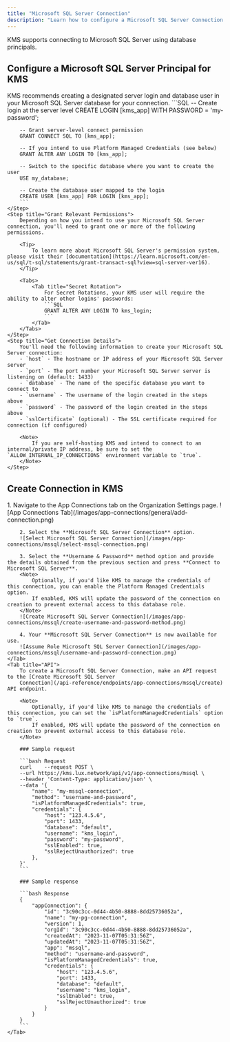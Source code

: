 ```yaml
---
title: "Microsoft SQL Server Connection"
description: "Learn how to configure a Microsoft SQL Server Connection for KMS."
---
```


KMS supports connecting to Microsoft SQL Server using database principals.

## Configure a Microsoft SQL Server Principal for KMS

<Steps>
    <Step title="Create a Principal">
        KMS recommends creating a designated server login and database user in your Microsoft SQL Server database for your connection.
        ```SQL
        -- Create login at the server level
        CREATE LOGIN [kms_app] WITH PASSWORD = 'my-password';

        -- Grant server-level connect permission
        GRANT CONNECT SQL TO [kms_app];

        -- If you intend to use Platform Managed Credentials (see below)
        GRANT ALTER ANY LOGIN TO [kms_app];

        -- Switch to the specific database where you want to create the user
        USE my_database;

        -- Create the database user mapped to the login
        CREATE USER [kms_app] FOR LOGIN [kms_app];
        ```
    </Step>
    <Step title="Grant Relevant Permissions">
        Depending on how you intend to use your Microsoft SQL Server connection, you'll need to grant one or more of the following permissions.

        <Tip>
            To learn more about Microsoft SQL Server's permission system, please visit their [documentation](https://learn.microsoft.com/en-us/sql/t-sql/statements/grant-transact-sql?view=sql-server-ver16).
        </Tip>

        <Tabs>
            <Tab title="Secret Rotation">
                For Secret Rotations, your KMS user will require the ability to alter other logins' passwords:
                ```SQL
                GRANT ALTER ANY LOGIN TO kms_login;
                ```
            </Tab>
        </Tabs>
    </Step>
    <Step title="Get Connection Details">
        You'll need the following information to create your Microsoft SQL Server connection:
        - `host` - The hostname or IP address of your Microsoft SQL Server server
        - `port` - The port number your Microsoft SQL Server server is listening on (default: 1433)
        - `database` - The name of the specific database you want to connect to
        - `username` - The username of the login created in the steps above
        - `password` - The password of the login created in the steps above
        - `sslCertificate` (optional) - The SSL certificate required for connection (if configured)

        <Note>
            If you are self-hosting KMS and intend to connect to an internal/private IP address, be sure to set the `ALLOW_INTERNAL_IP_CONNECTIONS` environment variable to `true`.
        </Note>
    </Step>
</Steps>

## Create Connection in KMS

<Tabs>
    <Tab title="KMS UI">
        1. Navigate to the App Connections tab on the Organization Settings page.
        ![App Connections Tab](/images/app-connections/general/add-connection.png)

        2. Select the **Microsoft SQL Server Connection** option.
        ![Select Microsoft SQL Server Connection](/images/app-connections/mssql/select-mssql-connection.png)

        3. Select the **Username & Password** method option and provide the details obtained from the previous section and press **Connect to Microsoft SQL Server**.
        <Note>
            Optionally, if you'd like KMS to manage the credentials of this connection, you can enable the Platform Managed Credentials option.
            If enabled, KMS will update the password of the connection on creation to prevent external access to this database role.
        </Note>
        ![Create Microsoft SQL Server Connection](/images/app-connections/mssql/create-username-and-password-method.png)

        4. Your **Microsoft SQL Server Connection** is now available for use.
        ![Assume Role Microsoft SQL Server Connection](/images/app-connections/mssql/username-and-password-connection.png)
    </Tab>
    <Tab title="API">
        To create a Microsoft SQL Server Connection, make an API request to the [Create Microsoft SQL Server
        Connection](/api-reference/endpoints/app-connections/mssql/create) API endpoint.

        <Note>
            Optionally, if you'd like KMS to manage the credentials of this connection, you can set the `isPlatformManagedCredentials` option to `true`.
            If enabled, KMS will update the password of the connection on creation to prevent external access to this database role.
        </Note>

        ### Sample request

        ```bash Request
        curl    --request POST \
        --url https://kms.lux.network/api/v1/app-connections/mssql \
        --header 'Content-Type: application/json' \
        --data '{
            "name": "my-mssql-connection",
            "method": "username-and-password",
            "isPlatformManagedCredentials": true,
            "credentials": {
                "host": "123.4.5.6",
                "port": 1433,
                "database": "default",
                "username": "kms_login",
                "password": "my-password",
                "sslEnabled": true,
                "sslRejectUnauthorized": true
            },
        }'
        ```

        ### Sample response

        ```bash Response
        {
            "appConnection": {
                "id": "3c90c3cc-0d44-4b50-8888-8dd25736052a",
                "name": "my-pg-connection",
                "version": 1,
                "orgId": "3c90c3cc-0d44-4b50-8888-8dd25736052a",
                "createdAt": "2023-11-07T05:31:56Z",
                "updatedAt": "2023-11-07T05:31:56Z",
                "app": "mssql",
                "method": "username-and-password",
                "isPlatformManagedCredentials": true,
                "credentials": {
                    "host": "123.4.5.6",
                    "port": 1433,
                    "database": "default",
                    "username": "kms_login",
                    "sslEnabled": true,
                    "sslRejectUnauthorized": true
                }
            }
        }
        ```
    </Tab>
</Tabs>
